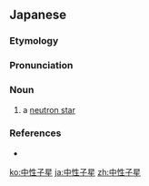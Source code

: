 ==Japanese==
{{DEFAULTSORT:ちゅうせいしせい}}
{{wikipedia|lang=ja}}
{{ja-kanjitab|ちゅう|せい|し|せい|yomi=o}}

===Etymology===
{{compound|ja|中性子|星|tr1=chūseishi|t1=[[neutron]]|tr2=sei|t2=[[star]]}}

===Pronunciation===
{{ja-pron|acc=5|ちゅうせいしせい|y=ko}}

===Noun===
{{ja-noun|ちゅうせいしせい}}

# {{lb|ja|star}} a [[neutron star]]

===References===
* {{R:Kojien}}

[[ko:中性子星]]
[[ja:中性子星]]
[[zh:中性子星]]